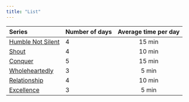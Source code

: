 ```yaml
---
title: "List"
---
```






| Series | Number of days | Average time per day |
|:------------------- |:-- |:----:|
| [Humble Not Silent](humble_not_silent.html) | 4 | 15 min |
| [Shout](Shout.html) | 4 | 10 min |
| [Conquer](Conquer.html) | 5 | 15 min |
| [Wholeheartedly](wholeheartedly.html) | 3 | 5 min |
| [Relationship](Relationship.html) | 4 | 10 min |
| [Excellence](Excellence.html) | 3 | 5 min |